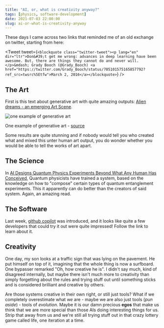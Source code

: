 ```yaml
---
title: "AI, or, what is creativity anyway?"
tags: [physics, software-development]
date: 2021-07-03 22:00:00
slug: ai-or-what-is-creativity-anyway
---
```


These days I came across two links that reminded me of an old exchange on twitter, starting from here:

<Tweet tweet={`<blockquote class="twitter-tweet"><p lang="en" dir="ltr">Don&#39;t get me wrong: advances in deep learning have been awesome. But, there are things they cannot do and never will.</p>&mdash; Grady Booch (@Grady_Booch) <a href="https://twitter.com/Grady_Booch/status/705101575165857792?ref_src=twsrc%5Etfw">March 2, 2016</a></blockquote>`} />

## The Art

First is this text about generative art with quite amazing outputs: [Alien dreams - an emerging Art Scene][art].

![one example of generative art](/assets/ai-art.jpg)
<figcaption>One example of generative art - <a href="https://twitter.com/ak92501/status/1406678318288621572">source</a></figcaption>

Some results are quite stunning and if nobody would tell you who created what and mixed this unter human art output, you do wonder whether you would be able to tell the works of art apart.

## The Science

In [AI Designs Quantum Physics Experiments Beyond What Any Human Has Conceived][science], Quantum physicists have trained a system, based on the knowledge on how to "compose" certain types of quantum entanglement experiments. This it apparently can do better than the creators of said system. Again, an amazing read.

## The Software

Last week, [github copilot][gh] was introduced, and it looks like quite a few developers that could try it out were quite impressed! Follow the link to learn about it.

## Creativity

One day, my son looks at a traffic sign that was lying on the pavement. He put himself on top of it, imagining that the whole thing is now a surfboard. One bypasser remarked "Oh, how creative he is". I didn't say much, kind of disagreed internally, but maybe there isn't much more to creativity than simply forgetting about the rules and trying stuff out until something sticks and is considered brilliant and creative by others.

Are those systems creative in their own right, or still just tools? What if we completely overestimate what *we* are - maybe we are also just tools (_pun aside_) - tools of *evolution*. Maybe it is our damn precious **egos** that make us think that we are more special than those AIs doing interesting things for us. Strip that away from us and we're still all trying stuff out in that crazy lottery game called life, one iteration at a time.

[art]: https://ml.berkeley.edu/blog/posts/clip-art/
[science]: https://www.scientificamerican.com/article/ai-designs-quantum-physics-experiments-beyond-what-any-human-has-conceived/
[gh]: https://copilot.github.com/
